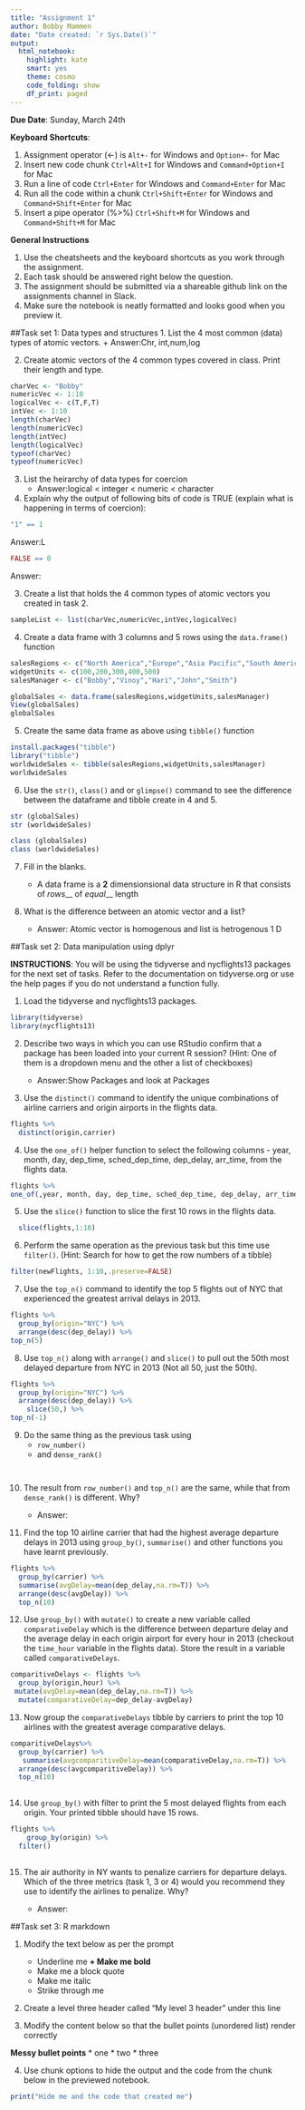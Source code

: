 ```yaml
---
title: "Assignment 1"
author: Bobby Mammen
date: "Date created: `r Sys.Date()`"
output:
  html_notebook:
    highlight: kate
    smart: yes
    theme: cosmo
    code_folding: show
    df_print: paged
---
```


**Due Date**: Sunday, March 24th

**Keyboard Shortcuts**:

1. Assignment operator (<-) is `Alt+-` for Windows and `Option+-` for Mac
2. Insert new code chunk `Ctrl+Alt+I` for Windows and `Command+Option+I` for Mac
3. Run a line of code `Ctrl+Enter` for Windows and `Command+Enter` for Mac
4. Run all the code within a chunk `Ctrl+Shift+Enter` for Windows and `Command+Shift+Enter` for Mac
5. Insert a pipe operator (%>%) `Ctrl+Shift+M` for Windows and `Command+Shift+M` for Mac

**General Instructions**

1. Use the cheatsheets and the keyboard shortcuts as you work through the assignment.
2. Each task should be answered right below the question.
3. The assignment should be submitted via a shareable github link on the assignments channel in Slack.
4. Make sure the notebook is neatly formatted and looks good when you preview it.

##Task set 1: Data types and structures
1. List the 4 most common (data) types of atomic vectors.
    + Answer:Chr, int,num,log

2. Create atomic vectors of the 4 common types covered in class. Print their length and type.

```r
charVec <- "Bobby"
numericVec <- 1:10
logicalVec <- c(T,F,T)
intVec <- 1:10
length(charVec)
length(numericVec)
length(intVec)
length(logicalVec)
typeof(charVec)
typeof(numericVec)

```

3. List the heirarchy of data types for coercion
    + Answer:logical < integer < numeric < character

4. Explain why the output of following bits of code is TRUE (explain what is happening in terms of coercion): 

```r
"1" == 1
```
Answer:L

```r
FALSE == 0
```
Answer:

3. Create a list that holds the 4 common types of atomic vectors you created in task 2.

```r
sampleList <- list(charVec,numericVec,intVec,logicalVec)
```
4. Create a data frame with 3 columns and 5 rows using the `data.frame()` function

```r
salesRegions <- c("North America","Europe","Asia Pacific","South America","Japan")
widgetUnits <- c(100,200,300,400,500)
salesManager <- c("Bobby","Vinoy","Hari","John","Smith")

globalSales <- data.frame(salesRegions,widgetUnits,salesManager)
View(globalSales)
globalSales

```
5. Create the same data frame as above using `tibble()` function

```r
install.packages("tibble")
library("tibble")
worldwideSales <- tibble(salesRegions,widgetUnits,salesManager)
worldwideSales
```

6. Use the `str()`, `class()` and or `glimpse()` command to see the difference between the dataframe and tibble create in 4 and 5.

```r
str (globalSales)
str (worldwideSales)

class (globalSales)
class (worldwideSales)

```

7. Fill in the blanks. 

    + A data frame is a __2__ dimensionsional data structure in R that consists of _rows___ of _equal___ length

8. What is the difference between an atomic vector and a list?
    + Answer: Atomic vector is homogenous and list is hetrogenous 1 D


##Task set 2: Data manipulation using dplyr

**INSTRUCTIONS**: You will be using the tidyverse and nycflights13 packages for the next set of tasks. Refer to the documentation on tidyverse.org or use the help pages if you do not understand a function fully.

1. Load the tidyverse and nycflights13 packages.

```r

library(tidyverse)
library(nycflights13)
```

2. Describe two ways in which you can use RStudio confirm that a package has been loaded into your current R session? (Hint: One of them is a dropdown menu and the other a list of checkboxes)

    + Answer:Show Packages and look at Packages 

3. Use the `distinct()` command to identify the unique combinations of airline carriers and origin airports in the flights data.

```r
flights %>% 
  distinct(origin,carrier)
```

4. Use the `one_of()` helper function to select the following columns -  year, month, day, dep_time, sched_dep_time, dep_delay, arr_time, from the flights data.

```r
flights %>% 
one_of(,year, month, day, dep_time, sched_dep_time, dep_delay, arr_time)
```

5. Use the `slice()` function to slice the first 10 rows in the flights data.

```r

  slice(flights,1:10)
```

6. Perform the same operation as the previous task but this time use `filter()`. (Hint: Search for how to get the row numbers of a tibble)

```r


filter(newFlights, 1:10,.preserve=FALSE)

```

7. Use the `top_n()` command to identify the top 5 flights out of NYC that experienced the greatest arrival delays in 2013.

```r
flights %>% 
  group_by(origin="NYC") %>% 
  arrange(desc(dep_delay)) %>% 
top_n(5)
```

8. Use `top_n()` along with `arrange()` and `slice()` to pull out the 50th most delayed departure from NYC in 2013 (Not all 50, just the 50th). 
```r
flights %>% 
  group_by(origin="NYC") %>% 
  arrange(desc(dep_delay)) %>% 
    slice(50,) %>% 
top_n(-1)

```

9. Do the same thing as the previous task using 
    + `row_number()`
    + and `dense_rank()`
```r

```

```r

```


10. The result from `row_number()` and `top_n()` are the same, while that from `dense_rank()` is different. Why?

    + Answer:

11. Find the top 10 airline carrier that had the highest average departure delays in 2013 using `group_by()`, `summarise()` and other functions you have learnt previously.
```r
flights %>% 
  group_by(carrier) %>% 
  summarise(avgDelay=mean(dep_delay,na.rm=T)) %>% 
  arrange(desc(avgDelay)) %>% 
  top_n(10)


```

12. Use `group_by()` with `mutate()` to create a new variable called `comparativeDelay` which is the difference between departure delay and the average delay in each origin airport for every hour in 2013 (checkout the `time_hour` variable in the flights data). Store the result in a variable called `comparativeDelays`.
```r
comparitiveDelays <- flights %>% 
  group_by(origin,hour) %>% 
 mutate(avgDelay=mean(dep_delay,na.rm=T)) %>% 
  mutate(comparativeDelay=dep_delay-avgDelay) 
```

13. Now group the `comparativeDelays` tibble by carriers to print the top 10 airlines with the greatest average comparative delays.
```r
comparitiveDelays%>% 
  group_by(carrier) %>% 
   summarise(avgcomparitiveDelay=mean(comparativeDelay,na.rm=T)) %>% 
  arrange(desc(avgcomparitiveDelay)) %>% 
  top_n(10)
  
```

14. Use `group_by()` with filter to print the 5 most delayed flights from each origin. Your printed tibble should have 15 rows.
```r
flights %>% 
    group_by(origin) %>% 
  filter()
  
```

15. The air authority in NY wants to penalize carriers for departure delays. Which of the three metrics (task 1, 3 or 4) would you recommend they use to identify the airlines to penalize. Why?

    + Answer:
    
##Task set 3: R markdown

1. Modify the text below as per the prompt
    + Underline me
    **+ Make me bold**
    + Make me a block quote
    + Make me italic
    + Strike through me

2. Create a level three header called "My level 3 header" under this line 

3. Modify the content below so that the bullet points (unordered list) render correctly

**Messy bullet points**
* one
* two
* three

4. Use chunk options to hide the output and the code from the chunk below in the previewed notebook.

```r
print("Hide me and the code that created me")
```


